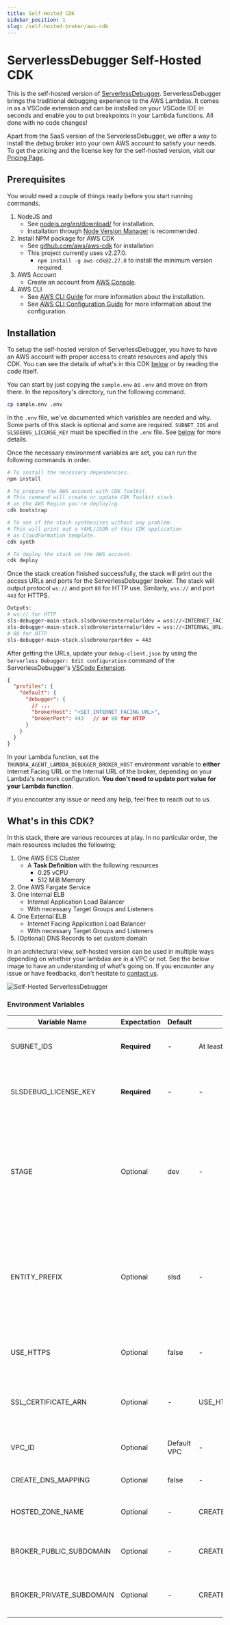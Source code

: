 ```yaml
---
title: Self-Hosted CDK
sidebar_position: 1
slug: /self-hosted-broker/aws-cdk
---
```


# ServerlessDebugger Self-Hosted CDK

This is the self-hosted version of [ServerlessDebugger](https://serverlessdebugger.com). ServerlessDebugger brings the traditional debugging experience to the AWS Lambdas. It comes in as a VSCode extension and can be installed on your VSCode IDE in seconds and enable you to put breakpoints in your Lambda functions. All done with no code changes!

Apart from the SaaS version of the ServerlessDebugger, we offer a way to install the debug broker into your own AWS account to satisfy your needs. To get the pricing and the license key for the self-hosted version, visit our [Pricing Page](https://www.serverlessdebugger.com/pricing).

## Prerequisites

You would need a couple of things ready before you start running commands.

1. NodeJS and
    - See [nodejs.org/en/download/](https://nodejs.org/en/download/) for installation.
    - Installation through [Node Version Manager](https://github.com/nvm-sh/nvm) is recommended.
2. Install NPM package for AWS CDK
    - See [github.com/aws/aws-cdk](https://github.com/aws/aws-cdk) for installation
    - This project currently uses v2.27.0.
        + `npm install -g aws-cdk@2.27.0` to install the minimum version required.
3. AWS Account
    - Create an account from [AWS Console](https://aws.amazon.com/).
4. AWS CLI
    - See [AWS CLI Guide](https://docs.aws.amazon.com/cli/latest/userguide/cli-chap-getting-started.html) for more information about the installation.
    - See [AWS CLI Configuration Guide](https://docs.aws.amazon.com/cli/latest/userguide/cli-configure-quickstart.html) for more information about the configuration.

## Installation

To setup the self-hosted version of ServerlessDebugger, you have to have an AWS account with proper access to create resources and apply this CDK. You can see the details of what's in this CDK [below](#whats-in-this-cdk) or by reading the code itself.

You can start by just copying the `sample.env` as `.env` and move on from there. In the repository's directory, run the following command.

```bash
cp sample.env .env
```

In the `.env` file, we've documented which variables are needed and why. Some parts of this stack is optional and some are required. `SUBNET_IDS` and `SLSDEBUG_LICENSE_KEY` must be specified in the `.env` file. See [below](#environment-variables) for more details.

Once the necessary environment variables are set, you can run the following commands in order.

```bash
# To install the necessary dependencies.
npm install

# To prepare the AWS account with CDK Toolkit.
# This command will create or update CDK Toolkit stack
# on the AWS Region you're deploying.
cdk bootstrap

# To see if the stack synthesises without any problem.
# This will print out a YAML/JSON of this CDK application
# as CloudFormation template.
cdk synth

# To deploy the stack on the AWS account.
cdk deploy
```

Once the stack creation finished successfully, the stack will print out the access URLs and ports for the ServerlessDebugger broker. The stack will output protocol `ws://` and port `80` for HTTP use. Similarly, `wss://` and port `443` for HTTPS.

```bash
Outputs:
# ws:// for HTTP
sls-debugger-main-stack.slsdbrokerexternalurldev = wss://<INTERNET_FACING_URL>
sls-debugger-main-stack.slsdbrokerinternalurldev = wss://<INTERNAL_URL>
# 80 for HTTP
sls-debugger-main-stack.slsdbrokerportdev = 443
```
After getting the URLs, update your `debug-client.json` by using the `Serverless Debugger: Edit configuration` command of the ServerlessDebugger's [VSCode Extension](https://github.com/serverlessdebugger/serverlessdebugger-vscode-extension).

```json
{
  "profiles": {
    "default": {
      "debugger": {
        // ...
        "brokerHost": "<SET_INTERNET_FACING_URL>",
        "brokerPort": 443   // or 80 for HTTP
      }
    }
  }
}
```

In your Lambda function, set the `THUNDRA_AGENT_LAMBDA_DEBUGGER_BROKER_HOST` environment variable to **either** Internet Facing URL or the Internal URL of the broker, depending on your Lambda's network configuration. **You don't need to update port value for your Lambda function**.

If you encounter any issue or need any help, feel free to reach out to us.

## What's in this CDK?

In this stack, there are various recources at play. In no particular order, the main resources includes the following;

1. One AWS ECS Cluster
    - A **Task Definition** with the following resources
        + 0.25 vCPU
        + 512 MiB Memory
2. One AWS Fargate Service
3. One Internal ELB
    - Internal Application Load Balancer
    - With necessary Target Groups and Listeners
4. One External ELB
    - Internet Facing Application Load Balancer
    - With necessary Target Groups and Listeners
5. (Optional) DNS Records to set custom domain

In an architectural view, self-hosted version can be used in multiple ways depending on whether your lambdas are in a VPC or not. See the below image to have an understanding of what's going on. If you encounter any issue or have feedbacks, don't hesitate to [contact us](https://serverlessdebugger.com/contact-us).

![Self-Hosted ServerlessDebugger](/img/self-hosted-serverless-debug-broker.png)

### Environment Variables

| Variable Name             | Expectation   | Default       | Requires              | Description   |
|---                        |---            |---            |---                    |---            |
| SUBNET_IDS                | **Required**  | -             | At least 2 subnet ids | Subnets to use to deploy the application. Requires at least 2 subnet ids.            |
| SLSDEBUG_LICENSE_KEY      | **Required**  | -             | -                     | ServerlessDebugger License Key for the self-hosted ServerlessDebugger. [Contact Us](https://www.serverlessdebugger.com/contact-us) if needed.             |
| STAGE                     | Optional      | dev           | -                     | Sets a suffix to all the resources. Used to separate environments, such as dev, staging, prod. Beware of that some resources have a name limitation of 32 characters. Can set this to and empty string.        |
| ENTITY_PREFIX             | Optional      | slsd          | -                     | Sets a prefix to all the resources. Used to differentiate ServerlessDebugger resources from others. Beware of that some resources have a name limitation of 32 characters. Can set this to and empty string.        |
| USE_HTTPS                 | Optional      | false         | -                     | Decide if the broker endpoints should use SSL encryption. Expects `SSL_CERTIFICATE_ARN`.          |
| SSL_CERTIFICATE_ARN       | Optional      | -             | USE_HTTPS             | Requires `USE_HTTPS` to be set to true. We expect customers to create and manage their own SSL certification.            |
| VPC_ID                    | Optional      | Default VPC   | -                     | VPC to use to deploy the application. If it's not given, stack will use the default VPC.         |
| CREATE_DNS_MAPPING        | Optional      | false         | -                     | Sets a custom domain for the self-hosted broker.          |
| HOSTED_ZONE_NAME          | Optional      | -             | CREATE_DNS_MAPPING    | Hosted zone name to use. Requires `CREATE_DNS_MAPPING` to be set to true.            |
| BROKER_PUBLIC_SUBDOMAIN   | Optional      | -             | CREATE_DNS_MAPPING    | Subdomain for the internet facing ELB to use. Requires `CREATE_DNS_MAPPING` to be set to true.             |
| BROKER_PRIVATE_SUBDOMAIN  | Optional      | -             | CREATE_DNS_MAPPING    | Subdomain for the internal ELB to use. Requires `CREATE_DNS_MAPPING` to be set to true.             |
